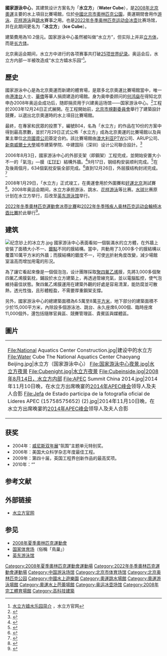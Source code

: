 {{redirect2|水立方|[[臺灣|臺灣]][[新北市|新北市]][[淡水區|淡水區]]同名的建築物|水立方 (淡水)}}
{{noteTA
|1=zh-hans:花样游泳;zh-hk:韻律泳;zh-tw:水上芭蕾;
}}
{{Coord|39|59|30|N|116|23|03|E|region:CN-11_type:landmark|display=title}}
{{Infobox Swimming venue
|name=国家游泳中心
|标志=WaterCubeLogo.svg
|标志大小=200px
|标志说明=
|图片=国家游泳中心夜景.jpg
|图片大小=
|说明=“水立方”夜景
|全名=国家游泳中心
|别名=水立方/冰立方
|城市={{CHN}}[[北京市|北京市]]
|建筑面积=79,532m<sup>2</sup>
|容纳人数=[[2008年夏季奥林匹克运动会|2008年夏季奥运会期间]]：17,000座<br />其他時間：6,000座
|建设时间=2003年12月24日<ref>{{cite web|author=第29届奥运会官网|title=水立方03年年底开工建设 华人华侨捐资凝聚赤子之情|url=http://sports.sina.com.cn/o/2008-01-28/14083447826.shtml|publisher=新浪网|accessdate=2011-02-13|date=2008年1月28日|archive-date=2021-07-26|archive-url=https://web.archive.org/web/20210726071517/http://sports.sina.com.cn/o/2008-01-28/14083447826.shtml|dead-url=no}}</ref>–2008年1月28日<ref>{{cite web|author=第29届奥运会组委会|title=国家游泳中心竣工|url=http://www.beijing2008.cn/cptvenues/venues/nac/080128/|publisher=第29届奥运会官网|accessdate=2011-02-13|date=2008年1月28日|deadurl=yes|archiveurl=https://web.archive.org/web/20101223150620/http://www.beijing2008.cn/cptvenues/venues/nac/080128/|archivedate=2010年12月23日}}</ref>
|投入使用=2008年
|建筑造价=10.2亿元[[人民币|人民币]]
|设计公司=澳大利亚{{le|PTW建筑公司|PTW Architects|PTW公司}}<br />[[中国建筑工程总公司|中国建筑工程总公司]]<br />[[中建国际|中建国际]]<br />[[奧雅納|ARUP公司]]
|主场俱乐部=
|poolnames= 主池
|length= 50m
|width= 25m
|deep= 3m
|lanes= 10
|举办盛事=[[2008年夏季奥林匹克运动会|2008年夏季奥林匹克运动会]]<br />[[2008年夏季残奥会|2008年夏季残奥会]]<br />[[2022年冬季奥林匹克运动会|2022年冬季奥林匹克运动会]]<br />[[2022年冬季残奥会|2022年冬季残奥会]]
}}
'''國家游泳中心'''，其建筑设计方案名为「'''水立方'''」（'''Water Cube'''），是[[2008年夏季奧林匹克運動會|2008年北京奧運]]主要的水上項目比賽場館，位於[[中國|中國]][[北京市|北京市]][[奧林匹克公園_(北京)|奧林匹克公園]]，奧運期間會用作[[2008年夏季奧林匹克運動會游泳比賽|游泳]]、[[2008年夏季奥林匹克运动会花样游泳比赛|花样游泳]]與[[2008年夏季奧林匹克運動會跳水比賽|跳水]]賽事之用。也是[[2022年冬季奥林匹克运动会|2022年冬季奥林匹克运动会]][[2022年冬季奥林匹克运动会冰壶比赛|冰壶]]比赛场馆，并在此期间更名为「'''冰立方'''」（'''Ice Cube'''）。

建築費用為10.2億元。国家游泳中心虽然被叫做“水立方”，但实际上并非[[立方体|立方体]]，而是[[长方体|长方体]]。

北京奥运会期间，水立方中进行的各项赛事共打破[[2008年夏季奥林匹克运动会游泳比赛|25项世界纪录]]。奥运会后，水立方内部一半被改造成“水立方嬉水乐园”<ref>[http://www.water-cube.com/cn/entertainment/waterpark/ 水立方嬉水乐园简介] {{Wayback|url=http://www.water-cube.com/cn/entertainment/waterpark/ |date=20190814091457 }}，水立方官网</ref>。

== 歷史 ==
國家游泳中心是為北京奧運而新建的體育場，是眾多北京奧運比賽場館當中，唯一由[[香港|港]][[澳門|澳]][[台灣|台]]人士、[[華僑|華僑]]等華人捐資建造的場館。身为奥申委顾问的[[何鸿燊|何鸿燊]]在得知北京申办2008年奥运会成功后，随即捐资用于兴建奥运场馆——国家游泳中心。<ref>{{cite web |url=http://m.news.cctv.com/2020/05/26/ARTIsMh9NrMftFnCZEW9Kt4L200526.shtml |title=港澳知名爱国企业家何鸿燊逝世 享年98岁 |last=央视新闻客户端 |first= |date=2020-05-26 |website=cctv.com |publisher=cctv |access-date= |quote= |archive-date=2021-07-26 |archive-url=https://web.archive.org/web/20210726065925/http://m.news.cctv.com/2020/05/26/ARTIsMh9NrMftFnCZEW9Kt4L200526.shtml |dead-url=no }}</ref>工程於2003年12月24日正式展開。在工程開始前，[[北京市規劃委員會|北京市規劃委員會]]舉行了建築設計競賽，以選出北京奧運時的水上項目比賽場館。

最終，在專家和民眾的投票下，編號B04，名為「水立方」的作品在10份的方案中得到最高票數，並於7月29日正式公佈「水立方」成為北京奧運的比賽場館以及與業主單位[[北京國資公司|北京國資公司]]簽定合約。該比賽場館由[[澳大利亚|澳大利亚]]PTW公司、ARUP公司、[[新南威爾士大學|新南威爾士大學]]城市建築學院、中建国际（深圳）设计公司聯合設計。<ref>{{Cite web |url=http://olympic.people.com.cn/BIG5/22180/22196/1990053.html |title=國家游泳中心建筑設計方案正式確定 |accessdate=2006-09-01 |archive-date=2020-03-16 |archive-url=https://web.archive.org/web/20200316234608/http://olympic.people.com.cn/BIG5/22180/22196/1990053.html |dead-url=yes }}</ref>

2006年8月3日，國家游泳中心的外部支架（即鋼架）工程完成，並開始安置大小不一的「氣泡」—膜（[[ETFE|ETFE]]）結構外牆。<ref>{{Cite web |url=http://www.beijing2008.com/84/41/article212034184.shtml |title=国家游泳中心开始“穿衣” 半月后将现端倪 |accessdate=2006-09-01 |archive-date=2007-09-29 |archive-url=https://web.archive.org/web/20070929083808/http://www.beijing2008.com/84/41/article212034184.shtml |dead-url=yes }}</ref>9月17日，钢结构安装顺利完成。<ref>{{Cite web |url=http://www.beijing2008.com/04/44/article212044404.shtml |title=国家游泳中心等5个新建奥运场馆已完成钢结构施工 |accessdate=2006-09-17 |archive-date=2007-09-27 |archive-url=https://web.archive.org/web/20070927002028/http://www.beijing2008.com/04/44/article212044404.shtml |dead-url=yes }}</ref>在及後兩個月，634個氣枕安裝全部完成。<ref>{{Cite web |url=http://www.beijing2008.com/36/32/article212053236.shtml |title=634个气枕安装完成 “水立方”穿上“嫁衣” |accessdate=2006-11-06 |archive-date=2007-09-29 |archive-url=https://web.archive.org/web/20070929083750/http://www.beijing2008.com/36/32/article212053236.shtml |dead-url=yes }}</ref>直到12月26日，外层膜结构封闭完成。<ref>{{Cite web |url=http://www.beijing2008.cn/95/45/article214004595.shtml |title=水立方“膜幻”亮相 外层膜结构封闭完工 |accessdate=2006-12-26 |archive-date=2007-01-05 |archive-url=https://web.archive.org/web/20070105190450/http://www.beijing2008.cn/95/45/article214004595.shtml |dead-url=yes }}</ref>

2008年1月29日，「水立方」正式竣工，在奧運會用於外圍賽和[[好運北京|好運北京]]測試賽<ref>{{Cite web |url=http://mag.udn.com/mag/world/storypage.jsp?f_ART_ID=108997 |title=水立方完工 北京市長「喝」采 |accessdate=2008-02-01 |archive-date=2014-11-11 |archive-url=https://web.archive.org/web/20141111205035/http://mag.udn.com/mag/world/storypage.jsp?f_ART_ID=108997 |dead-url=no }}</ref>。2008年奥运会期间，水立方承担游泳、跳水、[[花样游泳|花样游泳]]等比赛。[[水球|水球]]比赛原计划在水立方举行，后改至[[英东游泳馆|英东游泳馆]]举行。

[[2022年冬季奧林匹克運動會|2022年冬季奧林匹克運動會]][[2022年冬季奥林匹克运动会冰壶比赛|冰壺比賽]]和[[2022年冬季残疾人奥林匹克运动会|2022年冬季残疾人奥林匹克运动会]][[2022年冬季残疾人奥林匹克运动会轮椅冰壶比赛|輪椅冰壺比賽]]於此舉行<ref>{{Cite web |url=http://big5.chinanews.com/ty/2015/08-12/7462115.shtml |title=2022冬奧"水立方"可變"冰立方" 將承接冰上賽事 |accessdate=2016-03-26 |archive-date=2016-04-08 |archive-url=https://web.archive.org/web/20160408034548/http://big5.chinanews.com/ty/2015/08-12/7462115.shtml |dead-url=yes }}</ref>。

== 建筑 ==
[[File:纪念钞上的冰立方.jpg|thumb]]
國家游泳中心表面看如一個裝滿水的立方體，在外牆上安裝了面積大小不一、[[鍍點|鍍點]]不同的膜結構。當中，共動用了3,000多个的膜結構以覆蓋10萬平方米的外牆；而膜結構的鍍度不一，可使[[光|光]]折射角度改變，減少場館室溫高而增加用電的形況。

為了讓它看起來像是一個個泡泡，设计團隊採取[[聚四氟乙烯|聚四氟乙烯]]膜，先將3,000多個聚四氟乙烯膜氣枕，鋪設於水立方建築上，再透過管線充氣，並以電腦監控，使气泡維持最佳狀態。聚四氟乙烯膜運用在建築外觀的好處是容易清潔，能防腐並可散熱，透光性強，且形體輕盈，不需要厚重鋼架支撐。

另外，國家游泳中心的總建築面積為6.5萬至8萬[[平方米|平方米]]，地下部分的建築面積不少於15,000平方米，內除設多個游泳池、跳台、永久座席6,000個、臨時座席11,000個外，還包括隨隊官員區、競賽管理區、貴賓區與媒體區。

{{Clear}}

== 圖片 ==
{| align=center border=0
|- 
| 
<gallery widths="120" heights="120" mode="packed-hover">
File:National Aquatics Center Construction.jpg|建设中的水立方
File:Water Cube The National Aquatics Center Chaoyang Beijing.jpg|水立方（国家游泳中心）
File:国家游泳中心夜景.jpg|水立方夜景
File:Cubenight.jpg|水立方夜景
File:Cubeinside.jpg|2008年8月14日，水立方内部
File:APEC Summit China 2014.jpg|2014年11月10日晚，在水立方出席晚宴的[[2014年APEC峰会|2014年APEC峰会]]领导人及夫人合影
File:Jefa de Estado participa de la fotografía oficial de Líderes APEC (15758575652) (2).jpg|2014年11月10日晚，在水立方出席晚宴的[[2014年APEC峰会|2014年APEC峰会]]领导人及夫人合影
</gallery>
|}

== 获奖 ==
*2004年：[[威尼斯双年展|威尼斯双年展]]“氛围”主题单元特别奖。
*2006年：美国大众科学杂志年度最佳工程。
*2009年：第四十届{{Link-en|麦克罗伯特奖|MacRobert Award}}，英国工程界创新作品的最高奖项。
*2010年：{{Link-en|国际桥梁及结构工程协会|International Association for Bridge and Structural Engineering}}“{{Link-en|杰出结构大奖|Outstanding Structure Award}}”

== 参考文献 ==
{{Reflist|2}}

== 外部链接 ==
{{Commonscat|Beijing National Aquatics Centre}}
* [http://www.water-cube.com/ 水立方官网]{{Wayback|url=http://www.water-cube.com/ |date=20100402072014 }}

== 参见 ==
{{Portal box|中国建筑|北京|奥运会}}
* [[2008年夏季奧林匹克運動會|2008年夏季奧林匹克運動會]]
* [[国家体育场_(北京)|国家体育场]]（俗稱「鳥巢」）
* [[英东游泳馆|英东游泳馆]]

{{2008年夏季奧林匹克運動會比賽場館}}
{{2022年冬季奧林匹克運動會比賽場館}}
{{北京十大建筑}}

[[Category:2008年夏季奧林匹克運動會運動場|Category:2008年夏季奧林匹克運動會運動場]]
[[Category:2022年冬季奧林匹克運動會運動場|Category:2022年冬季奧林匹克運動會運動場]]
[[Category:中国游泳场馆|Category:中国游泳场馆]]
[[Category:北京市体育场馆|Category:北京市体育场馆]]
[[Category:北京奥林匹克公园|Category:北京奥林匹克公园]]
[[Category:中國水上遊樂園|Category:中國水上遊樂園]]
[[Category:奧運跳水場館|Category:奧運跳水場館]]
[[Category:奧運游泳場館|Category:奧運游泳場館]]
[[Category:奧運水上芭蕾場館|Category:奧運水上芭蕾場館]]
[[Category:奥运冰壶场馆|Category:奥运冰壶场馆]]
[[Category:2008年完工體育場館|Category:2008年完工體育場館]]
[[Category:高科技建築|Category:高科技建築]]